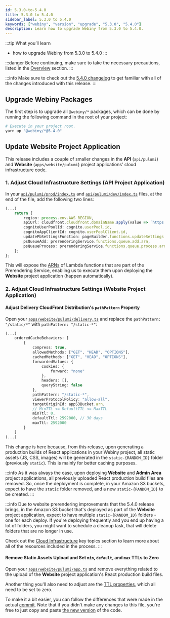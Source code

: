 ```yaml
---
id: 5.3.0-to-5.4.0
title: 5.3.0 to 5.4.0
sidebar_label: 5.3.0 to 5.4.0
keywords: ["webiny", "version", "upgrade", "5.3.0", "5.4.0"]
description: Learn how to upgrade Webiny from 5.3.0 to 5.4.0.
---
```


:::tip What you’ll learn
- how to upgrade Webiny from 5.3.0 to 5.4.0
:::

:::danger
Before continuing, make sure to take the necessary precautions, listed in the [Overview](/docs/how-to-guides/upgrade-webiny/overview#-precaution-measures) section.
:::

:::info
Make sure to check out the [5.4.0 changelog](/docs/changelog/5.4.0) to get familiar with all of the changes introduced with this release.
:::

## Upgrade Webiny Packages

The first step is to upgrade all `@webiny/*` packages, which can be done by running the following command in the root of your project:

```bash
# Execute in your project root.
yarn up "@webiny/*@5.4.0"
```

## Update Website Project Application

This release includes a couple of smaller changes in the **API** (`api/pulumi`) and **Website** (`apps/website/pulumi`) project applications' cloud infrastructure code.

### 1. Adjust Cloud Infrastructure Settings (API Project Application)

In your [`api/pulumi/prod/index.ts`](https://github.com/webiny/webiny-js/blob/next/packages/cwp-template-aws/template/api/pulumi/prod/index.ts#L106-L107) and [`api/pulumi/dev/index.ts`](https://github.com/webiny/webiny-js/blob/next/packages/cwp-template-aws/template/api/pulumi/dev/index.ts#L106-L107) files, at the end of the file, add the following two lines:

```ts title="api/pulumi/(dev|prod)/index.ts:99" {8,9}
(...)
    return {
        region: process.env.AWS_REGION,
        apiUrl: cloudfront.cloudfront.domainName.apply(value => `https://${value}`),
        cognitoUserPoolId: cognito.userPool.id,
        cognitoAppClientId: cognito.userPoolClient.id,
        updatePbSettingsFunction: pageBuilder.functions.updateSettings.arn,
        psQueueAdd: prerenderingService.functions.queue.add.arn,
        psQueueProcess: prerenderingService.functions.queue.process.arn
    };
};
```

This will expose the [ARNs](https://docs.aws.amazon.com/general/latest/gr/aws-arns-and-namespaces.html) of Lambda functions that are part of the Prerendering Service, enabling us to execute them upon deploying the **Website** project application (happen automatically).

### 2. Adjust Cloud Infrastructure Settings (Website Project Application)

#### Adjust Delivery CloudFront Distribution's `pathPattern` Property

Open your [`apps/website/pulumi/delivery.ts`](https://github.com/webiny/webiny-js/blob/next/packages/cwp-template-aws/template/apps/website/pulumi/delivery.ts#L53) and replace the `pathPattern: "/static/*"` with `pathPattern: "/static-*"`:

```ts title="apps/website/pulumi/delivery.ts" {14}
(...)
    orderedCacheBehaviors: [
        {
            compress: true,
            allowedMethods: ["GET", "HEAD", "OPTIONS"],
            cachedMethods: ["GET", "HEAD", "OPTIONS"],
            forwardedValues: {
                cookies: {
                    forward: "none"
                },
                headers: [],
                queryString: false
            },
            pathPattern: "/static-*",
            viewerProtocolPolicy: "allow-all",
            targetOriginId: appS3Bucket.arn,
            // MinTTL <= DefaultTTL <= MaxTTL
            minTtl: 0,
            defaultTtl: 2592000, // 30 days
            maxTtl: 2592000
        }
    ]
(...)
```

This change is here because, from this release, upon generating a production builds of React applications in your Webiny project, all static assets (JS, CSS, images) will be generated in the `static-{RANDOM_ID}` folder (previously `static`). This is mainly for better caching purposes.

:::info
As it was always the case, upon deploying **Website** and **Admin Area** project applications, all previously uploaded React production build files are removed. So, once the deployment is complete, in your Amazon S3 buckets, expect to have the `static` folder removed, and a new `static-{RANDOM_ID}` to be created.
:::

:::info
Due to website prerendering improvements that the 5.4.0 release brings, in the Amazon S3 bucket that's deployed as part of the **Website** project application, expect to have multiple `static-{RANDOM_ID}` folders - one for each deploy. If you're deploying frequently and you end up having a lot of folders, you might want to schedule a cleanup task, that will delete folders that are no longer in use.

Check out the [Cloud Infrastructure](/docs/key-topics/cloud-infrastructure/website/prerendering-pages) key topics section to learn more about all of the resources included in the process.
:::

#### Remove Static Assets Upload and Set `min`, `default`, and `max` TTLs to Zero

Open your [`apps/website/pulumi/app.ts`](https://github.com/webiny/webiny-js/blob/next/packages/cwp-template-aws/template/apps/website/pulumi/app.ts) and remove everything related to the upload of the **Website** project application's React production build files.

Another thing you'll also need to adjust are the [TTL properties](https://github.com/webiny/webiny-js/blob/next/packages/cwp-template-aws/template/apps/website/pulumi/app.ts#L43-L45), which all need to be set to zero.

To make it a bit easier, you can follow the differences that were made in the actual [commit](https://github.com/webiny/webiny-js/commit/4428beb44cf0a3404c72ef3a8b24efcd87a93a01#diff-917fae1f5a3076f89332067ea7ccf503e4a70ca7ed8bff3aff122be3c4685658). Note that if you didn't make any changes to this file, you're free to just copy and paste [the new version](https://github.com/webiny/webiny-js/blob/next/packages/cwp-template-aws/template/apps/website/pulumi/app.ts) of the code.
